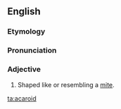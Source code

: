==English==

===Etymology===
{{etyl|NL.|en}} {{term|acarus||lang=la|member of the former inclusive genus of mites}} {{suffix||oid|t2=likeness}}

===Pronunciation===
{{a|US}} {{IPA|/ˈæk.ə.ˌɹɔɪd/}}

===Adjective===
{{en-adj|?}}

# {{context|biology|zoology}} Shaped like or resembling a [[mite]].

[[ta:acaroid]]